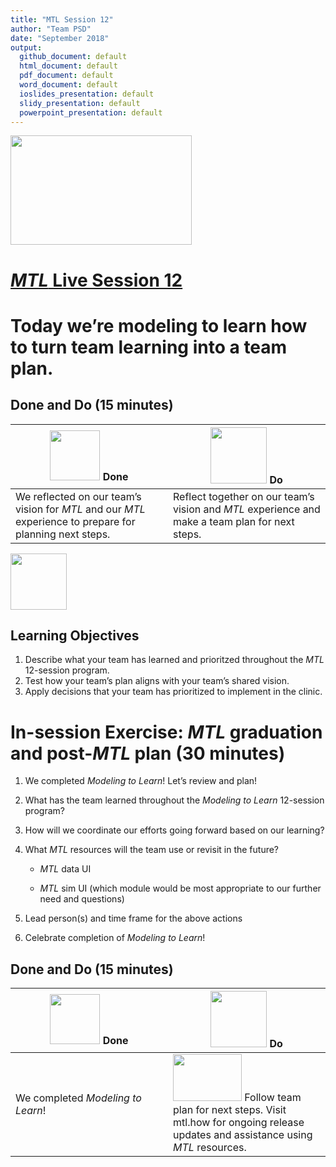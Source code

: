 ```yaml
---
title: "MTL Session 12"
author: "Team PSD"
date: "September 2018"
output: 
  github_document: default
  html_document: default
  pdf_document: default
  word_document: default
  ioslides_presentation: default
  slidy_presentation: default
  powerpoint_presentation: default
---
```


<img src = "https://github.com/lzim/teampsd/blob/master/resources/logos/mtl_live_sq_sm.png"
     height = "175" width = "290">  

# [*MTL* Live Session 12](https://github.com/lzim/teampsd/blob/master/mtl_facilitate_workgroup/mtl_live_guide/mtl_live_session12_see.Rmd "MTL Live Session 12")

# Today we're modeling to learn how to turn team learning into a team plan.

## Done and Do (15 minutes)
<!-- Do/Done Tables -->
| <img src = "https://raw.githubusercontent.com/lzim/teampsd/hexagon_icons/np_hexagon-check-mark_309690_003F72.png" height = "80" width = "80"> **Done** | <img src = "https://raw.githubusercontent.com/lzim/teampsd/hexagon_icons/np_synchronize_778914_003F72.png" height = "90" width = "90"> **Do** |
| --- | --- | 
| We reflected on our team's vision for _MTL_ and our _MTL_ experience to prepare for planning next steps. | Reflect together on our team's vision and _MTL_ experience and make a team plan for next steps. | 

<!-- Learning Objectives Icon --> 
<img src = "https://github.com/lzim/teampsd/blob/master/resources/icons/we_decided_learning_objectives.png" height = "90" width = "90" style ="display: inline-block"/> 

## Learning Objectives

1. Describe what your team has learned and prioritzed throughout the *MTL* 12-session program.
2. Test how your team's plan aligns with your team's shared vision.
3. Apply decisions that your team has prioritized to implement in the clinic.

# In-session Exercise: *MTL* graduation and post-*MTL* plan (30 minutes)

1. We completed _Modeling to Learn_! Let's review and plan!

2.  What has the team learned throughout the *Modeling to Learn* 12-session program?

3. How will we coordinate our efforts going forward based on our learning?

4. What *MTL* resources will the team use or revisit in the future?

    - *MTL* data UI 
    
    - *MTL* sim UI (which module would be most appropriate to our further need and questions)

5. Lead person(s) and time frame for the above actions 

6. Celebrate completion of *Modeling to Learn*!



## Done and Do (15 minutes)
<!-- Do/Done Tables -->
| <img src = "https://raw.githubusercontent.com/lzim/teampsd/hexagon_icons/np_hexagon-check-mark_309690_003F72.png" height = "80" width = "80"> **Done** | <img src = "https://raw.githubusercontent.com/lzim/teampsd/hexagon_icons/np_synchronize_778914_003F72.png" height = "90" width = "90"> **Do** |
| --- | --- | 
| We completed _Modeling to Learn_!|[<img src = "https://raw.githubusercontent.com/lzim/teampsd/master/resources/logos/mtl_how_sm.png" height = "75" width = "110">](http://mtl.how) Follow team plan for next steps. Visit mtl.how for ongoing release updates and assistance using _MTL_ resources. | 



